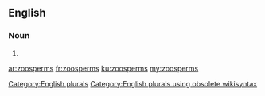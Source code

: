 ==English==

===Noun===
{{head|en}}

# {{plural of|zoosperm}}

[[Category:English plurals]][[Category:English plurals using obsolete wikisyntax]]

[[ar:zoosperms]]
[[fr:zoosperms]]
[[ku:zoosperms]]
[[my:zoosperms]]